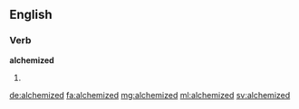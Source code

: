 ==English==

===Verb===
'''alchemized'''

# {{en-past of|alchemize}}

[[de:alchemized]]
[[fa:alchemized]]
[[mg:alchemized]]
[[ml:alchemized]]
[[sv:alchemized]]